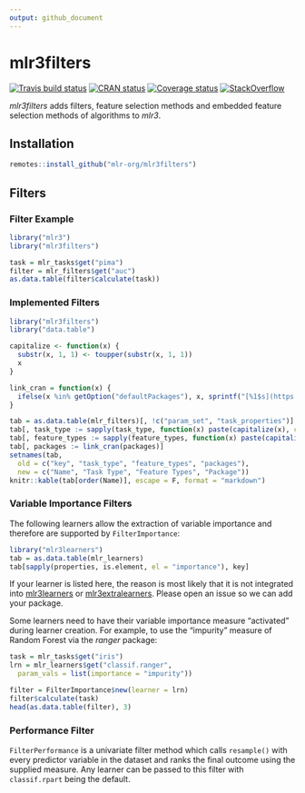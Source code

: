 ```yaml
---
output: github_document
---
```


# mlr3filters

[![Travis build
status](https://travis-ci.org/mlr-org/mlr3filters.svg?branch=master)](https://travis-ci.org/mlr-org/mlr3filters)
[![CRAN
status](https://www.r-pkg.org/badges/version/mlr3filters)](https://cran.r-project.org/package=mlr3filters)
[![Coverage
status](https://codecov.io/gh/mlr-org/mlr3filters/branch/master/graph/badge.svg)](https://codecov.io/github/mlr-org/mlr3filters?branch=master)
[![StackOverflow](https://img.shields.io/badge/stackoverflow-mlr3-orange.svg)](https://stackoverflow.com/questions/tagged/mlr3)

_mlr3filters_ adds filters, feature selection methods and embedded feature selection methods of algorithms to _mlr3_.


## Installation

```r
remotes::install_github("mlr-org/mlr3filters")
```

## Filters

### Filter Example

```r
library("mlr3")
library("mlr3filters")

task = mlr_tasks$get("pima")
filter = mlr_filters$get("auc")
as.data.table(filter$calculate(task))
```

### Implemented Filters

```r
library("mlr3filters")
library("data.table")

capitalize <- function(x) {
  substr(x, 1, 1) <- toupper(substr(x, 1, 1))
  x
}

link_cran = function(x) {
  ifelse(x %in% getOption("defaultPackages"), x, sprintf("[%1$s](https://cran.r-project.org/package=%1$s)", x))
}

tab = as.data.table(mlr_filters)[, !c("param_set", "task_properties")]
tab[, task_type := sapply(task_type, function(x) paste(capitalize(x), collapse = " & "))]
tab[, feature_types := sapply(feature_types, function(x) paste(capitalize(x), collapse = ", "))]
tab[, packages := link_cran(packages)]
setnames(tab,
  old = c("key", "task_type", "feature_types", "packages"),
  new = c("Name", "Task Type", "Feature Types", "Package"))
knitr::kable(tab[order(Name)], escape = F, format = "markdown")
```

### Variable Importance Filters

The following learners allow the extraction of variable importance and therefore are supported by `FilterImportance`:

```r
library("mlr3learners")
tab = as.data.table(mlr_learners)
tab[sapply(properties, is.element, el = "importance"), key]
```

If your learner is listed here, the reason is most likely that it is not integrated into [mlr3learners](https://github.com/mlr-org/mlr3learners) or [mlr3extralearners](https://github.com/mlr-org/mlr3extralearners).
Please open an issue so we can add your package.

Some learners need to have their variable importance measure "activated" during learner creation.
For example, to use the "impurity" measure of Random Forest via the _ranger_ package:

```r
task = mlr_tasks$get("iris")
lrn = mlr_learners$get("classif.ranger",
  param_vals = list(importance = "impurity"))

filter = FilterImportance$new(learner = lrn)
filter$calculate(task)
head(as.data.table(filter), 3)
```

### Performance Filter

`FilterPerformance` is a univariate filter method which calls `resample()` with every predictor variable in the dataset and ranks the final outcome using the supplied measure.
Any learner can be passed to this filter with `classif.rpart` being the default.

